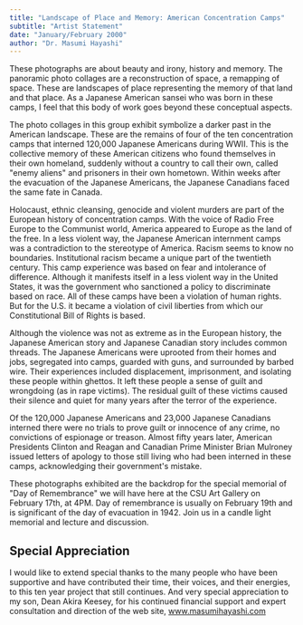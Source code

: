 ```yaml
---
title: "Landscape of Place and Memory: American Concentration Camps"
subtitle: "Artist Statement"
date: "January/February 2000"
author: "Dr. Masumi Hayashi"
---
```


These photographs are about beauty and irony, history and memory. The panoramic photo collages are a reconstruction of space, a remapping of space. These are landscapes of place representing the memory of that land and that place. As a Japanese American sansei who was born in these camps, I feel that this body of work goes beyond these conceptual aspects.

The photo collages in this group exhibit symbolize a darker past in the American landscape. These are the remains of four of the ten concentration camps that interned 120,000 Japanese Americans during WWII. This is the collective memory of these American citizens who found themselves in their own homeland, suddenly without a country to call their own, called "enemy aliens" and prisoners in their own hometown. Within weeks after the evacuation of the Japanese Americans, the Japanese Canadians faced the same fate in Canada.

Holocaust, ethnic cleansing, genocide and violent murders are part of the European history of concentration camps. With the voice of Radio Free Europe to the Communist world, America appeared to Europe as the land of the free. In a less violent way, the Japanese American internment camps was a contradiction to the stereotype of America. Racism seems to know no boundaries. Institutional racism became a unique part of the twentieth century. This camp experience was based on fear and intolerance of difference. Although it manifests itself in a less violent way in the United States, it was the government who sanctioned a policy to discriminate based on race. All of these camps have been a violation of human rights. But for the U.S. it became a violation of civil liberties from which our Constitutional Bill of Rights is based.

Although the violence was not as extreme as in the European history, the Japanese American story and Japanese Canadian story includes common threads. The Japanese Americans were uprooted from their homes and jobs, segregated into camps, guarded with guns, and surrounded by barbed wire. Their experiences included displacement, imprisonment, and isolating these people within ghettos. It left these people a sense of guilt and wrongdoing (as in rape victims). The residual guilt of these victims caused their silence and quiet for many years after the terror of the experience.

Of the 120,000 Japanese Americans and 23,000 Japanese Canadians interned there were no trials to prove guilt or innocence of any crime, no convictions of espionage or treason. Almost fifty years later, American Presidents Clinton and Reagan and Canadian Prime Minister Brian Mulroney issued letters of apology to those still living who had been interned in these camps, acknowledging their government's mistake.

These photographs exhibited are the backdrop for the special memorial of "Day of Remembrance" we will have here at the CSU Art Gallery on February 17th, at 4PM. Day of remembrance is usually on February 19th and is significant of the day of evacuation in 1942. Join us in a candle light memorial and lecture and discussion.
 

## Special Appreciation

I would like to extend special thanks to the many people who have been supportive and have contributed their time, their voices, and their energies, to this ten year project that still continues. And very special appreciation to my son, Dean Akira Keesey, for his continued financial support and expert consultation and direction of the web site, www.masumihayashi.com